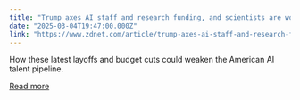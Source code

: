 ```yaml
---
title: "Trump axes AI staff and research funding, and scientists are worried"
date: "2025-03-04T19:47:00.000Z"
link: "https://www.zdnet.com/article/trump-axes-ai-staff-and-research-funding-and-scientists-are-worried/"
---
```


How these latest layoffs and budget cuts could weaken the American AI talent pipeline.

[Read more](https://www.zdnet.com/article/trump-axes-ai-staff-and-research-funding-and-scientists-are-worried/)
